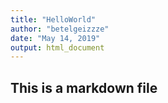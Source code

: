 ```yaml
---
title: "HelloWorld"
author: "betelgeizzze"
date: "May 14, 2019"
output: html_document
---
```


## This is a markdown file